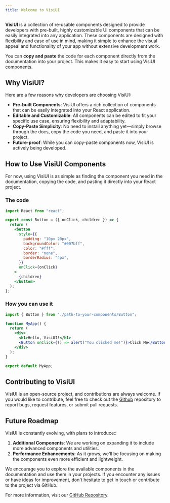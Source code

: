 ```yaml
---
title: Welcome to VisiUI
---
```


**VisiUI** is a collection of re-usable components designed to provide developers with pre-built, highly customizable UI components that can be easily integrated into any application. These components are designed with flexibility and ease of use in mind, making it simple to enhance the visual appeal and functionality of your app without extensive development work.

You can **copy and paste** the code for each component directly from the documentation into your project. This makes it easy to start using VisiUI components.

## Why VisiUI?

Here are a few reasons why developers are choosing VisiUI:

- **Pre-built Components**: VisiUI offers a rich collection of components that can be easily integrated into your React application.
- **Editable and Customizable**: All components can be edited to fit your specific use case, ensuring flexibility and adaptability.
- **Copy-Paste Simplicity**: No need to install anything yet—simply browse through the docs, copy the code you need, and paste it into your project.
- **Future-proof**: While you can copy-paste components now, VisiUI is actively being developed.

## How to Use VisiUI Components

For now, using VisiUI is as simple as finding the component you need in the documentation, copying the code, and pasting it directly into your React project.

### The code

```jsx
import React from "react";

export const Button = ({ onClick, children }) => {
  return (
    <button
      style={{
        padding: "10px 20px",
        backgroundColor: "#007bff",
        color: "#fff",
        border: "none",
        borderRadius: "4px",
      }}
      onClick={onClick}
    >
      {children}
    </button>
  );
};
```

### How you can use it

```jsx
import { Button } from "./path-to-your-components/Button";

function MyApp() {
  return (
    <div>
      <h1>Hello, VisiUI!</h1>
      <Button onClick={() => alert("You clicked me!")}>Click Me</Button>
    </div>
  );
}

export default MyApp;
```

## Contributing to VisiUI

VisiUI is an open-source project, and contributions are always welcome. If you would like to contribute, feel free to check out the [Github](https://github.com/VisiUI/components) repository to report bugs, request features, or submit pull requests.

## Future Roadmap

VisiUI is constantly evolving, with plans to introduce::

1. **Additional Components**: We are working on expanding it to include more advanced components and utilities.
2. **Performance Enhancements**: As it grows, we'll be focusing on making the components even more efficient and lightweight.

We encourage you to explore the available components in the documentation and use them in your projects. If you encounter any issues or have ideas for improvement, don't hesitate to get in touch or contribute to the project via GitHub.

For more information, visit our [GitHub Repository](https://github.com/VisiUI/components).
